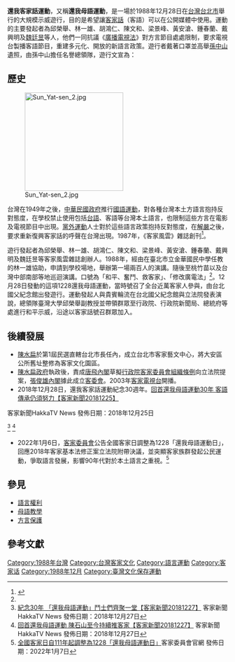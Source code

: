 '''還我客家話運動'''，又稱'''還我母語運動'''，是一場於1988年12月28日在[[台灣|台灣]][[台北市|台北市]]舉行的大規模示威遊行，目的是希望讓[[客家話|客家話]]（客語）可以在公開媒體中使用。運動的主要發起者為邱榮舉、林一雄、胡鴻仁、陳文和、梁景峰、黃安滄、鍾春蘭、戴興明及[[魏廷昱|魏廷昱]]等人，他們一同抗議《[[s:廣播電視法|廣播電視法]]》對方言節目處處限制，要求電視台製播客語節目，重建多元化、開放的新語言政策。遊行者戴著口罩並高舉[[孫中山|孫中山]]遺照，由孫中山擔任名譽總領隊，遊行文宣為：{{quote|「如果國父孫中山還活著的話，他上電視也不能說自己的客家話。」}}

== 歷史 ==
[[File:Sun_Yat-sen_2.jpg|225px]]

台灣在1949年之後，[[中華民國政府|中華民國政府]]推行[[國語運動|國語運動]]，對各種台灣本土方語言抱持反對態度，在學校禁止使用包括[[臺灣話|台語]]、客語等台灣本土語言，也限制這些方言在電影及電視節目中出現。[[黨外運動|黨外運動]]人士對於這些語言政策抱持反對態度，在[[解嚴|解嚴]]之後，要求重新復興客家話的呼聲在台灣出現。1987年，《客家風雲》雜誌創刊<ref name=中央社>{{cite news |title=還我母語運動」32周年 重返《客家風雲》創刊地揭牌莫忘客家心 |url=https://www.cna.com.tw/postwrite/Detail/285876.aspx |accessdate=2021-07-19 |archive-date=2021-07-19 |archive-url=https://web.archive.org/web/20210719145536/https://www.cna.com.tw/postwrite/Detail/285876.aspx |dead-url=no }}</ref>。

遊行發起者為邱榮舉、林一雄、胡鴻仁、陳文和、梁景峰、黃安滄、鍾春蘭、戴興明及魏廷昱等客家風雲雜誌創辦人。1988年，經由在臺北市立金華國民中學任教的林一雄協助，申請到學校場地，舉辦第一場兩百人的演講。隨後至桃竹苗以及台灣中部南部等地巡迴演講。口號為「和平、奮鬥、救客家」、「修改廣電法」<ref name=中央社/>。12月28日發動的這項1228還我母語運動，當時號召了全台近萬客家人參與，由台北國父紀念館出發遊行。運動發起人與貴賓輪流在台北國父紀念館與立法院發表演說，總領隊臺灣大學邱榮舉副教授並帶領群眾至行政院、行政院新聞局、總統府等處進行和平示威，沿途以客家話號召群眾加入。

== 後續發展 ==
* [[陳水扁|陳水扁]]於第1屆民選直轄台北市長任內，成立台北市客家藝文中心，將大安區公所舊址整修為客家文化園區。
* [[陳水扁政府|陳水扁政府]]執政後，責成[[唐飛內閣|唐飛內閣]]草擬[[s:行政院客家委員會組織條例|行政院客家委員會組織條例]]向立法院提案，[[第一次張俊雄內閣|張俊雄內閣]]據此成立[[客委會|客委會]]。2003年[[客家電視台|客家電視台]]開播。
* 2018年12月28日，還我客家話運動紀念30週年。<ref>[https://www.youtube.com/watch?v=bqtp_96-mXg 回首還我母語運動30年 客語傳承仍須努力【客家新聞20181225】] {{Wayback|url=https://www.youtube.com/watch?v=bqtp_96-mXg |date=20190829111616 }}
客家新聞HakkaTV News 發佈日期：2018年12月25日</ref> <ref>[https://www.youtube.com/watch?v=TekMYtsHMQE 紀念30年 「還我母語運動」鬥士們齊聚一堂【客家新聞20181227】] {{Wayback|url=https://www.youtube.com/watch?v=TekMYtsHMQE |date=20190829111512 }}客家新聞HakkaTV News 發佈日期：2018年12月27日</ref> <ref>[https://www.youtube.com/watch?v=IpbFoDvhJe8 回首還我母語運動 陳石山至今持續推客家【客家新聞20181227】] {{Wayback|url=https://www.youtube.com/watch?v=IpbFoDvhJe8 |date=20190829111616 }}客家新聞HakkaTV News  發佈日期：2018年12月27日</ref>
* 2022年1月6日，[[客家委員會|客家委員會]]公告全國客家日調整為1228「還我母語運動日」，回應2018年客家基本法修正案立法院附帶決議，並突顯客家族群發起公民運動，爭取語言發展，影響90年代對於本土語言之重視。<ref>[https://www.hakka.gov.tw/Content/Content?NodeID=34&PageID=45262 全國客家日自111年起調整為1228「還我母語運動日」]客家委員會官網 發佈日期：2022年1月7日</ref>

== 參見 ==
* [[語言權利|語言權利]]
* [[母語教學|母語教學]]
* [[方言保護|方言保護]]

== 參考文獻==
{{reflist}}


{{台灣社會運動|文化保存}}

[[Category:1988年台灣|Category:1988年台灣]]
[[Category:台灣客家文化|Category:台灣客家文化]]
[[Category:語言運動|Category:語言運動]]
[[Category:客家话|Category:客家话]]
[[Category:1988年12月|Category:1988年12月]]
[[Category:臺灣文化保存運動|Category:臺灣文化保存運動]]